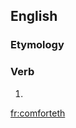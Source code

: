 ==English==

===Etymology===
{{suffix|comfort|eth|lang=en}}

===Verb===
{{head|en|verb form}}

# {{en-archaic third-person singular of|comfort}}

[[fr:comforteth]]